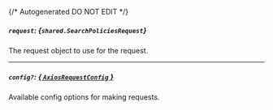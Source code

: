 {/* Autogenerated DO NOT EDIT  */}

##### `request`: *{`shared.SearchPoliciesRequest`}*
The request object to use for the request.
<Collapsible>
    <SearchPoliciesRequest/>
</Collapsible>

---
##### `config?`: [*{ `AxiosRequestConfig` }*](https://axios-http.com/docs/req_config)
Available config options for making requests.


